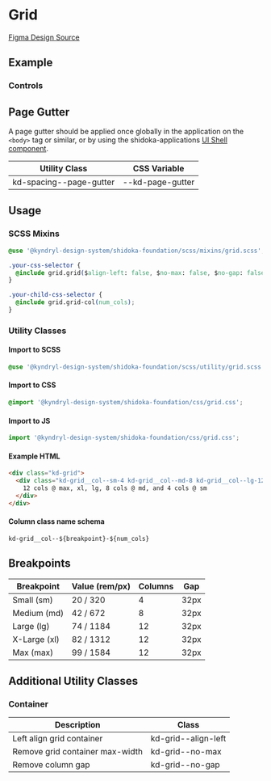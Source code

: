 
<Meta title="Foundation/Grid" of={GridStories} />

# Grid

[Figma Design Source](https://www.figma.com/file/5TqtPa7KWfhJbQv6ELnbqf/Foundation?node-id=71%3A4550&mode=dev)

## Example

<style>
  {`
    .sbdocs-content {
      max-width: none !important;
    }
  `}
</style>

<Canvas>
  <Story of={GridStories.Grid} />
</Canvas>

### Controls

<Controls of={GridStories.Grid} />

## Page Gutter

A page gutter should be applied once globally in the application on the `<body>` tag or similar, or by using the shidoka-applications [UI Shell component](https://shidoka-applications.netlify.app/?path=/docs/global-components-ui-shell--docs).

| Utility Class           | CSS Variable     |
| ----------------------- | ---------------- |
| kd-spacing--page-gutter | --kd-page-gutter |

## Usage

### SCSS Mixins

```css
@use '@kyndryl-design-system/shidoka-foundation/scss/mixins/grid.scss';

.your-css-selector {
  @include grid.grid($align-left: false, $no-max: false, $no-gap: false);
}

.your-child-css-selector {
  @include grid.grid-col(num_cols);
}
```

### Utility Classes

#### Import to SCSS

```css
@use '@kyndryl-design-system/shidoka-foundation/scss/utility/grid.scss';
```

#### Import to CSS

```css
@import '@kyndryl-design-system/shidoka-foundation/css/grid.css';
```

#### Import to JS

```js
import '@kyndryl-design-system/shidoka-foundation/css/grid.css';
```

#### Example HTML

```html
<div class="kd-grid">
  <div class="kd-grid__col--sm-4 kd-grid__col--md-8 kd-grid__col--lg-12">
    12 cols @ max, xl, lg, 8 cols @ md, and 4 cols @ sm
  </div>
</div>
```

#### Column class name schema

```
kd-grid__col--${breakpoint}-${num_cols}
```

## Breakpoints

| Breakpoint   | Value (rem/px) | Columns | Gap  |
| ------------ | -------------- | ------- | ---- |
| Small (sm)   | 20 / 320       | 4       | 32px |
| Medium (md)  | 42 / 672       | 8       | 32px |
| Large (lg)   | 74 / 1184      | 12      | 32px |
| X-Large (xl) | 82 / 1312      | 12      | 32px |
| Max (max)    | 99 / 1584      | 12      | 32px |

## Additional Utility Classes

### Container

| Description                     | Class               |
| ------------------------------- | ------------------- |
| Left align grid container       | kd-grid--align-left |
| Remove grid container max-width | kd-grid--no-max     |
| Remove column gap               | kd-grid--no-gap     |
